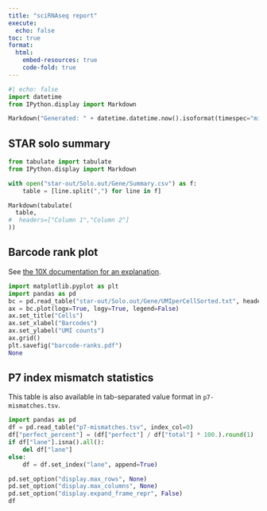 ```yaml
---
title: "sciRNAseq report"
execute:
  echo: false
toc: true
format:
  html:
    embed-resources: true
    code-fold: true
---
```


```python
#| echo: false
import datetime
from IPython.display import Markdown

Markdown("Generated: " + datetime.datetime.now().isoformat(timespec="minutes", sep=" "))
```

## STAR solo summary

```python
from tabulate import tabulate
from IPython.display import Markdown

with open("star-out/Solo.out/Gene/Summary.csv") as f:
    table = [line.split(",") for line in f]

Markdown(tabulate(
  table,
#  headers=["Column 1","Column 2"]
))
```

## Barcode rank plot

See [the 10X documentation for an explanation](https://support.10xgenomics.com/single-cell-gene-expression/software/pipelines/latest/advanced/barcode-rank-plot).

```python
import matplotlib.pyplot as plt
import pandas as pd
bc = pd.read_table("star-out/Solo.out/Gene/UMIperCellSorted.txt", header=None, names=["count"])
ax = bc.plot(logx=True, logy=True, legend=False)
ax.set_title("Cells")
ax.set_xlabel("Barcodes")
ax.set_ylabel("UMI counts")
ax.grid()
plt.savefig("barcode-ranks.pdf")
None
```

## P7 index mismatch statistics

This table is also available in tab-separated value format in
`p7-mismatches.tsv`.

```python
import pandas as pd
df = pd.read_table("p7-mismatches.tsv", index_col=0)
df["perfect_percent"] = (df["perfect"] / df["total"] * 100.).round(1)
if df["lane"].isna().all():
    del df["lane"]
else:
    df = df.set_index("lane", append=True)

pd.set_option("display.max_rows", None)
pd.set_option("display.max_columns", None)
pd.set_option("display.expand_frame_repr", False)
df
```
